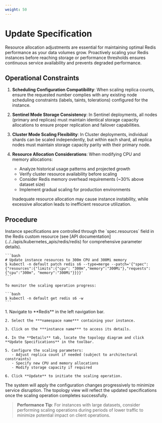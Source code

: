 ```yaml
---
weight: 50
---
```


# Update Specification

Resource allocation adjustments are essential for maintaining optimal Redis performance as your data volumes grow. Proactively scaling your Redis instances before reaching storage or performance thresholds ensures continuous service availability and prevents degraded performance.

## Operational Constraints

1. **Scheduling Configuration Compatibility**: When scaling replica counts, ensure the requested number complies with any existing node scheduling constraints (labels, taints, tolerations) configured for the instance.

2. **Sentinel Mode Storage Consistency**: In Sentinel deployments, all nodes (primary and replicas) must maintain identical storage capacity allocations to ensure proper replication and failover capabilities.

3. **Cluster Mode Scaling Flexibility**: In Cluster deployments, individual shards can be scaled independently, but within each shard, all replica nodes must maintain storage capacity parity with their primary node.

4. **Resource Allocation Considerations**: When modifying CPU and memory allocations:
   - Analyze historical usage patterns and projected growth
   - Verify cluster resource availability before scaling
   - Consider Redis memory overhead requirements (~30% above dataset size)
   - Implement gradual scaling for production environments

   Inadequate resource allocation may cause instance instability, while excessive allocation leads to inefficient resource utilization.

## Procedure

<Tabs>
  <Tab label="CLI">
    Instance specifications are controlled through the `spec.resources` field in the Redis custom resource (see [API documentation](../../apis/kubernetes_apis/redis/redis) for comprehensive parameter details).
    
    ```bash
    # Update instance resources to 300m CPU and 300Mi memory
    $ kubectl -n default patch redis s6 --type=merge --patch='{"spec": {"resources":{"limits":{"cpu": "300m","memory":"300Mi"},"requests":{"cpu":"300m", "memory":"300Mi"}}}}'
    ```
    
    To monitor the scaling operation progress:
    
    ```bash
    $ kubectl -n default get redis s6 -w
    ```
  </Tab>
  
  <Tab label="Web Console">
    1. Navigate to **Redis** in the left navigation bar.
    
    2. Select the ***namespace name*** containing your instance.
    
    3. Click on the ***instance name*** to access its details.
    
    4. In the **Details** tab, locate the topology diagram and click **Update Specifications** in the toolbar.
    
    5. Configure the scaling parameters:
       - Adjust replica count if needed (subject to architectural constraints)
       - Specify new CPU and memory allocations
       - Modify storage capacity if required
    
    6. Click **Update** to initiate the scaling operation.
  </Tab>
</Tabs>

The system will apply the configuration changes progressively to minimize service disruption. The topology view will reflect the updated specifications once the scaling operation completes successfully.

> **Performance Tip**: For instances with large datasets, consider performing scaling operations during periods of lower traffic to minimize potential impact on client operations.
